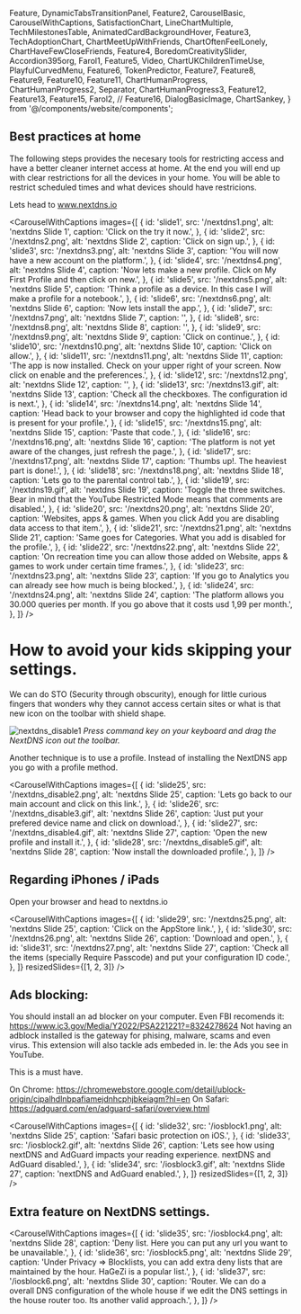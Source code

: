   Feature,
  DynamicTabsTransitionPanel,
  Feature2,
  CarouselBasic,
  CarouselWithCaptions,
  SatisfactionChart,
  LineChartMultiple,
  TechMilestonesTable,
  AnimatedCardBackgroundHover,
  Feature3,
  TechAdoptionChart,
  ChartMeetUpWithFriends,
  ChartOftenFeelLonely,
  ChartHaveFewCloseFriends,
  Feature4,
  BoredomCreativitySlider,
  Accordion395org,
  Farol1,
  Feature5,
  Video,
  ChartUKChildrenTimeUse,
  PlayfulCurvedMenu,
  Feature6,
  TokenPredictor,
  Feature7,
  Feature8,
  Feature9,
  Feature10,
  Feature11,
  ChartHumanProgress,
  ChartHumanProgress2,
  Separator,
  ChartHumanProgress3,
  Feature12,
  Feature13,
  Feature15,
  Farol2,
  // Feature16,
  DialogBasicImage,
  ChartSankey,
} from '@/components/website/components';

## Best practices at home

The following steps provides the necesary tools for restricting access and have a better cleaner internet access at home.
At the end you will end up with clear restrictions for all the devices in your home. You will be able to restrict scheduled times and what devices should have restricions.

Lets head to www.nextdns.io

<CarouselWithCaptions
  images={[
    {
      id: 'slide1',
      src: '/nextdns1.png',
      alt: 'nextdns Slide 1',
      caption: 'Click on the try it now.',
    },
    {
      id: 'slide2',
      src: '/nextdns2.png',
      alt: 'nextdns Slide 2',
      caption: 'Click on sign up.',
    },
    {
      id: 'slide3',
      src: '/nextdns3.png',
      alt: 'nextdns Slide 3',
      caption: 'You will now have a new account on the platform.',
    },
    {
      id: 'slide4',
      src: '/nextdns4.png',
      alt: 'nextdns Slide 4',
      caption:
        'Now lets make a new profile. Click on My First Profile and then click on new.',
    },
    {
      id: 'slide5',
      src: '/nextdns5.png',
      alt: 'nextdns Slide 5',
      caption:
        'Think a profile as a device. In this case I will make a profile for a notebook.',
    },
    {
      id: 'slide6',
      src: '/nextdns6.png',
      alt: 'nextdns Slide 6',
      caption: 'Now lets install the app.',
    },
    {
      id: 'slide7',
      src: '/nextdns7.png',
      alt: 'nextdns Slide 7',
      caption: '',
    },
    {
      id: 'slide8',
      src: '/nextdns8.png',
      alt: 'nextdns Slide 8',
      caption: '',
    },
    {
      id: 'slide9',
      src: '/nextdns9.png',
      alt: 'nextdns Slide 9',
      caption: 'Click on continue.',
    },
    {
      id: 'slide10',
      src: '/nextdns10.png',
      alt: 'nextdns Slide 10',
      caption: 'Click on allow.',
    },
    {
      id: 'slide11',
      src: '/nextdns11.png',
      alt: 'nextdns Slide 11',
      caption:
        'The app is now installed. Check on your upper right of your screen. Now click on enable and the preferences.',
    },
    {
      id: 'slide12',
      src: '/nextdns12.png',
      alt: 'nextdns Slide 12',
      caption: '',
    },
    {
      id: 'slide13',
      src: '/nextdns13.gif',
      alt: 'nextdns Slide 13',
      caption: 'Check all the checkboxes. The configuration id is next.',
    },
    {
      id: 'slide14',
      src: '/nextdns14.png',
      alt: 'nextdns Slide 14',
      caption:
        'Head back to your browser and copy the highlighted id code that is present for your profile.',
    },
    {
      id: 'slide15',
      src: '/nextdns15.png',
      alt: 'nextdns Slide 15',
      caption: 'Paste that code.',
    },
    {
      id: 'slide16',
      src: '/nextdns16.png',
      alt: 'nextdns Slide 16',
      caption:
        'The platform is not yet aware of the changes, just refresh the page.',
    },
    {
      id: 'slide17',
      src: '/nextdns17.png',
      alt: 'nextdns Slide 17',
      caption: 'Thumbs up!. The heaviest part is done!.',
    },
    {
      id: 'slide18',
      src: '/nextdns18.png',
      alt: 'nextdns Slide 18',
      caption: 'Lets go to the parental control tab.',
    },
    {
      id: 'slide19',
      src: '/nextdns19.gif',
      alt: 'nextdns Slide 19',
      caption:
        'Toggle the three switches. Bear in mind that the YouTube Restricted Mode means that comments are disabled.',
    },
    {
      id: 'slide20',
      src: '/nextdns20.png',
      alt: 'nextdns Slide 20',
      caption:
        'Websites, apps & games. When you click Add you are disabling data access to that item.',
    },
    {
      id: 'slide21',
      src: '/nextdns21.png',
      alt: 'nextdns Slide 21',
      caption:
        'Same goes for Categories. What you add is disabled for the profile.',
    },
    {
      id: 'slide22',
      src: '/nextdns22.png',
      alt: 'nextdns Slide 22',
      caption:
        'On recreation time you can allow those added on Website, apps & games to work under certain time frames.',
    },
    {
      id: 'slide23',
      src: '/nextdns23.png',
      alt: 'nextdns Slide 23',
      caption:
        'If you go to Analytics you can already see how much is being blocked.',
    },
    {
      id: 'slide24',
      src: '/nextdns24.png',
      alt: 'nextdns Slide 24',
      caption:
        'The platform allows you 30.000 queries per month. If you go above that it costs usd 1,99 per month.',
    },
  ]}
/>

# How to avoid your kids skipping your settings.

We can do STO (Security through obscurity), enough for little curious fingers that wonders why they cannot access certain sites or what is that new icon on the toolbar with shield shape.

![nextdns_disable1](/nextdns_disable1.gif)
_Press command key on your keyboard and drag the NextDNS icon out the toolbar._

Another technique is to use a profile. Instead of installing the NextDNS app you go with a profile method.

<CarouselWithCaptions
  images={[
    {
      id: 'slide25',
      src: '/nextdns_disable2.png',
      alt: 'nextdns Slide 25',
      caption: 'Lets go back to our main account and click on this link.',
    },
    {
      id: 'slide26',
      src: '/nextdns_disable3.gif',
      alt: 'nextdns Slide 26',
      caption: 'Just put your prefered device name and click on download.',
    },
    {
      id: 'slide27',
      src: '/nextdns_disable4.gif',
      alt: 'nextdns Slide 27',
      caption: 'Open the new profile and install it.',
    },
    {
      id: 'slide28',
      src: '/nextdns_disable5.gif',
      alt: 'nextdns Slide 28',
      caption: 'Now install the downloaded profile.',
    },
  ]}
/>

## Regarding iPhones / iPads

Open your browser and head to nextdns.io

<CarouselWithCaptions
  images={[
    {
      id: 'slide29',
      src: '/nextdns25.png',
      alt: 'nextdns Slide 25',
      caption: 'Click on the AppStore link.',
    },
    {
      id: 'slide30',
      src: '/nextdns26.png',
      alt: 'nextdns Slide 26',
      caption: 'Download and open.',
    },
    {
      id: 'slide31',
      src: '/nextdns27.png',
      alt: 'nextdns Slide 27',
      caption:
        'Check all the items (specially Require Passcode) and put your configuration ID code.',
    },
  ]}
  resizedSlides={[1, 2, 3]}
/>

## Ads blocking:

You should install an ad blocker on your computer. Even FBI recomends it: https://www.ic3.gov/Media/Y2022/PSA221221?=8324278624
Not having an adblock installed is the gateway for phising, malware, scams and even virus.
This extension will also tackle ads embeded in. Ie: the Ads you see in YouTube.

This is a must have.

On Chrome: https://chromewebstore.google.com/detail/ublock-origin/cjpalhdlnbpafiamejdnhcphjbkeiagm?hl=en
On Safari: https://adguard.com/en/adguard-safari/overview.html

<CarouselWithCaptions
  images={[
    {
      id: 'slide32',
      src: '/iosblock1.png',
      alt: 'nextdns Slide 25',
      caption: 'Safari basic protection on iOS.',
    },
    {
      id: 'slide33',
      src: '/iosblock2.gif',
      alt: 'nextdns Slide 26',
      caption:
        'Lets see how using nextDNS and AdGuard impacts your reading experience. nextDNS and AdGuard disabled.',
    },
    {
      id: 'slide34',
      src: '/iosblock3.gif',
      alt: 'nextdns Slide 27',
      caption: 'nextDNS and AdGuard enabled.',
    },
  ]}
  resizedSlides={[1, 2, 3]}
/>

## Extra feature on NextDNS settings.

<CarouselWithCaptions
  images={[
    {
      id: 'slide35',
      src: '/iosblock4.png',
      alt: 'nextdns Slide 28',
      caption:
        'Deny list. Here you can put any url you want to be unavailable.',
    },
    {
      id: 'slide36',
      src: '/iosblock5.png',
      alt: 'nextdns Slide 29',
      caption:
        'Under Privacy => Blocklists, you can add extra deny lists that are maintained by the hour. HaGeZi is a popular list.',
    },
    {
      id: 'slide37',
      src: '/iosblock6.png',
      alt: 'nextdns Slide 30',
      caption:
        'Router. We can do a overall DNS configuration of the whole house if we edit the DNS settings in the house router too. Its another valid approach.',
    },
  ]}
/>
